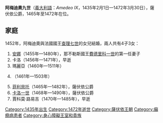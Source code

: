 {{Multiple issues|
{{Expand language|1=en|time=2020-11-25T12:11:07+00:00}}
{{Unreferenced|time=2020-11-25T12:11:07+00:00}}
}}
{{Infobox royalty
| name        = 阿梅迪奧九世
| image       = Antoine de Lohny Amedeo IX.jpg
| succession  = 薩伏依公爵
| reign       = 1465年2月29日 — 1472年3月30日
| predecessor = [[路德維克_(薩伏依公爵)|路德維克]]
| successor   = [[菲利貝托一世|菲利貝托一世]]
| birth_date  = {{birth date|1435|2|1|df=y}}
| birth_place = [[托農萊班|托農萊班]]
| death_date  = {{death date and age|1472|3|30|1435|2|1|df=yes}}
| house       = [[萨伏依王朝|萨伏依王朝]]
| father      = 薩伏依公爵[[路德維克_(薩伏依公爵)|路德維克]]
| mother      = [[呂西尼昂的安妮|呂西尼昂的安妮]]
| religion    = [[羅馬天主教|羅馬天主教]]
}}

'''阿梅迪奧九世'''（[[義大利語|義大利語]]：''Amedeo IX''，1435年2月1日—1472年3月30日），薩伏依公爵，1465年至1472年在位。

== 家庭 ==
1452年，阿梅迪奧與法國國王[[查理七世_(法兰西)|查理七世]]的女兒{{le|瓦盧瓦的約蘭德|Yolande of Valois|約蘭德}}結婚，兩人共有4子3女：
# [[薩伏依的安娜_(1455-1480)|安娜]]（1455年—1480年），那不勒斯國王[[費德里科一世|費德里科一世]]的第一任妻子
# 卡洛（1456年—1471年），早逝
# 瑪麗亞（1460年—1511年）
# {{le|薩伏依的盧多薇卡|Louise of Savoy (nun)|盧多薇卡}}（1461年—1503年）
# [[菲利貝托一世|菲利貝托]]（1465年—1482年），薩伏依公爵
# [[卡洛一世_(薩伏依)|卡洛一世]]（1468年—1490年），薩伏依公爵
# 賈科莫·路易吉（1470年—1485年），早逝


{{S-start}}
{{S-hou|[[薩伏依王朝|薩伏依王朝]]|1435年|2月1日|1472年|3月30日}}
{{S-bef|before=[[路德維克_(薩伏依公爵)|路德維克]]}}
{{S-ttl|title=[[薩伏依公爵|薩伏依公爵]]|years=1465年2月29日—1472年3月30日}}
{{S-aft|after=[[菲利貝托一世|菲利貝托一世]]}}
{{S-end}}

[[Category:1435年出生|Category:1435年出生]]
[[Category:1472年逝世|Category:1472年逝世]]
[[Category:薩伏依王朝|Category:薩伏依王朝]]
[[Category:癲癇病患者|Category:癲癇病患者]]
[[Category:身心障礙王室和貴族|Category:身心障礙王室和貴族]]